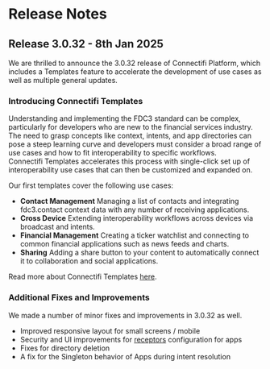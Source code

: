 # Release Notes

## Release 3.0.32 - 8th Jan 2025

We are thrilled to announce the 3.0.32 release of Connectifi Platform, 
which includes a Templates feature to accelerate the development of use cases as well as multiple general updates.


### Introducing Connectifi Templates
Understanding and implementing the FDC3 standard can be complex, particularly for developers who are new to the financial services industry. 
The need to grasp concepts like context, intents, and app directories can pose a steep learning curve and developers must consider a broad range of use cases and how to fit interoperability to specific workflows.  
Connectifi Templates accelerates this process with single-click set up of interoperability use cases that can then be customized and expanded on.

Our first templates cover the following use cases:

- **Contact Management** Managing a list of contacts and integrating fdc3.contact context data with any number of receiving applications.
- **Cross Device** Extending interoperability workflows across devices via broadcast and intents.
- **Financial Management** Creating a ticker watchlist and connecting to common financial applications such as news feeds and charts.
- **Sharing** Adding a share button to your content to automatically connect it to collaboration and social applications.

Read more about Connectifi Templates [here](https://www.connectifi.co/post/quick-start-with-connectifi-templates).

### Additional Fixes and Improvements

We made a number of minor fixes and improvements in 3.0.32 as well.

- Improved responsive layout for small screens / mobile
- Security and UI improvements for [receptors](/Receptors/Receptors) configuration for apps
- Fixes for directory deletion
- A fix for the Singleton behavior of Apps during intent resolution
